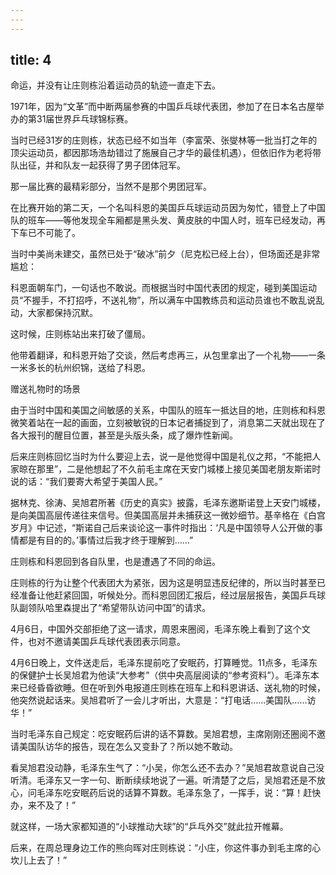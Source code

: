 ```yaml
---
---
---
```

title: 4
---



命运，并没有让庄则栋沿着运动员的轨迹一直走下去。

1971年，因为“文革”而中断两届参赛的中国乒乓球代表团，参加了在日本名古屋举办的第31届世界乒乓球锦标赛。

当时已经31岁的庄则栋，状态已经不如当年（李富荣、张燮林等一批当打之年的顶尖运动员，都因那场浩劫错过了施展自己才华的最佳机遇），但依旧作为老将带队出征，并和队友一起获得了男子团体冠军。

那一届比赛的最精彩部分，当然不是那个男团冠军。

在比赛开始的第二天，一个名叫科恩的美国乒乓球运动员因为匆忙，错登上了中国队的班车——等他发现全车厢都是黑头发、黄皮肤的中国人时，班车已经发动，再下车已不可能了。

当时中美尚未建交，虽然已处于“破冰”前夕（尼克松已经上台），但场面还是非常尴尬：

科恩面朝车门，一句话也不敢说。而根据当时中国代表团的规定，碰到美国运动员“不握手，不打招呼，不送礼物”，所以满车中国教练员和运动员谁也不敢乱说乱动，大家都保持沉默。

这时候，庄则栋站出来打破了僵局。

他带着翻译，和科恩开始了交谈，然后考虑再三，从包里拿出了一个礼物——一条一米多长的杭州织锦，送给了科恩。

赠送礼物时的场景



由于当时中国和美国之间敏感的关系，中国队的班车一抵达目的地，庄则栋和科恩微笑着站在一起的画面，立刻被敏锐的日本记者捕捉到了，消息第二天就出现在了各大报刊的醒目位置，甚至是头版头条，成了爆炸性新闻。

后来庄则栋回忆当时为什么要迎上去，说一是他觉得中国是礼仪之邦，“不能把人家晾在那里”，二是他想起了不久前毛主席在天安门城楼上接见美国老朋友斯诺时说的话：“我们要寄大希望于美国人民。”

据林克、徐涛、吴旭君所著《历史的真实》披露，毛泽东邀斯诺登上天安门城楼，是向美国高层传递往来信号。但美国高层并未捕获这一微妙细节。基辛格在《白宫岁月》中记述，“斯诺自己后来谈论这一事件时指出：‘凡是中国领导人公开做的事情都是有目的的。’事情过后我才终于理解到……”

庄则栋和科恩回到各自队里，也是遭遇了不同的命运。

庄则栋的行为让整个代表团大为紧张，因为这是明显违反纪律的，所以当时甚至已经准备让他赶紧回国，听候处分。而科恩回团汇报后，经过层层报告，美国乒乓球队副领队哈里森提出了“希望带队访问中国”的请求。

4月6日，中国外交部拒绝了这一请求，周恩来圈阅，毛泽东晚上看到了这个文件，也对不邀请美国乒乓球代表团表示同意。

4月6日晚上，文件送走后，毛泽东提前吃了安眠药，打算睡觉。11点多，毛泽东的保健护士长吴旭君为他读“大参考”（供中央高层阅读的“参考资料”）。毛泽东本来已经昏昏欲睡。但在听到外电报道庄则栋在班车上和科恩讲话、送礼物的时候，他突然说起话来。吴旭君听了一会儿才听出，大意是：“打电话……美国队……访华！”

当时毛泽东自己规定：吃安眠药后讲的话不算数。吴旭君想，主席刚刚还圈阅不邀请美国队访华的报告，现在怎么又变卦了？所以她不敢动。

看吴旭君没动静，毛泽东生气了：“小吴，你怎么还不去办？”吴旭君故意说自己没听清。毛泽东又一字一句、断断续续地说了一遍。听清楚了之后，吴旭君还是不放心，问毛泽东吃安眠药后说的话算不算数。毛泽东急了，一挥手，说：“算！赶快办，来不及了！”

就这样，一场大家都知道的“小球推动大球”的“乒乓外交”就此拉开帷幕。

后来，在周总理身边工作的熊向晖对庄则栋说：“小庄，你这件事办到毛主席的心坎儿上去了！”